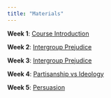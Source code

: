 ```yaml
---
title: "Materials"
---
```


**Week 1**: [Course Introduction](materials/week_1.qmd)

**Week 2**: [Intergroup Prejudice](materials/week_2.qmd)

**Week 3**: [Intergroup Prejudice](materials/week_3.qmd)

**Week 4**: [Partisanship vs Ideology](materials/week_4.qmd)

**Week 5**: [Persuasion](materials/week_5.qmd)
